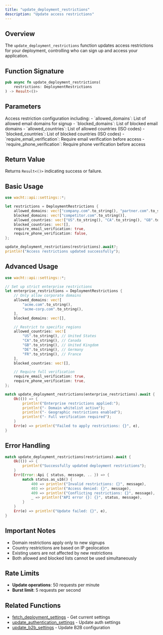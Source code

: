 ```yaml
---
title: "update_deployment_restrictions"
description: "Update access restrictions"
---
```


## Overview

The `update_deployment_restrictions` function updates access restrictions for your deployment, controlling who can sign up and access your application.

## Function Signature

```rust
pub async fn update_deployment_restrictions(
    restrictions: DeploymentRestrictions
) -> Result<()>
```

## Parameters

<ParamField path="restrictions" type="DeploymentRestrictions" required>
  Access restriction configuration including:
  - `allowed_domains`: List of allowed email domains for signup
  - `blocked_domains`: List of blocked email domains
  - `allowed_countries`: List of allowed countries (ISO codes)
  - `blocked_countries`: List of blocked countries (ISO codes)
  - `require_email_verification`: Require email verification before access
  - `require_phone_verification`: Require phone verification before access
</ParamField>

## Return Value

Returns `Result<()>` indicating success or failure.

## Basic Usage

```rust
use wacht::api::settings::*;

let restrictions = DeploymentRestrictions {
    allowed_domains: vec!["company.com".to_string(), "partner.com".to_string()],
    blocked_domains: vec!["competitor.com".to_string()],
    allowed_countries: vec!["US".to_string(), "CA".to_string(), "GB".to_string()],
    blocked_countries: vec![],
    require_email_verification: true,
    require_phone_verification: false,
};

update_deployment_restrictions(restrictions).await?;
println!("Access restrictions updated successfully");
```

## Advanced Usage

```rust
use wacht::api::settings::*;

// Set up strict enterprise restrictions
let enterprise_restrictions = DeploymentRestrictions {
    // Only allow corporate domains
    allowed_domains: vec![
        "acme.com".to_string(),
        "acme-corp.com".to_string(),
    ],
    blocked_domains: vec![],

    // Restrict to specific regions
    allowed_countries: vec![
        "US".to_string(), // United States
        "CA".to_string(), // Canada
        "GB".to_string(), // United Kingdom
        "DE".to_string(), // Germany
        "FR".to_string(), // France
    ],
    blocked_countries: vec![],

    // Require full verification
    require_email_verification: true,
    require_phone_verification: true,
};

match update_deployment_restrictions(enterprise_restrictions).await {
    Ok(()) => {
        println!("Enterprise restrictions applied:");
        println!("- Domain whitelist active");
        println!("- Geographic restrictions enabled");
        println!("- Full verification required");
    }
    Err(e) => println!("Failed to apply restrictions: {}", e),
}
```

## Error Handling

```rust
match update_deployment_restrictions(restrictions).await {
    Ok(()) => {
        println!("Successfully updated deployment restrictions");
    }
    Err(Error::Api { status, message, .. }) => {
        match status.as_u16() {
            400 => println!("Invalid restrictions: {}", message),
            403 => println!("Access denied: {}", message),
            409 => println!("Conflicting restrictions: {}", message),
            _ => println!("API error {}: {}", status, message),
        }
    }
    Err(e) => println!("Update failed: {}", e),
}
```

## Important Notes

- Domain restrictions apply only to new signups
- Country restrictions are based on IP geolocation
- Existing users are not affected by new restrictions
- Both allowed and blocked lists cannot be used simultaneously

## Rate Limits

- **Update operations**: 50 requests per minute
- **Burst limit**: 5 requests per second

## Related Functions

- [fetch_deployment_settings](fetch-deployment-settings) - Get current settings
- [update_authentication_settings](update-authentication-settings) - Update auth settings
- [update_b2b_settings](update-b2b-settings) - Update B2B configuration
